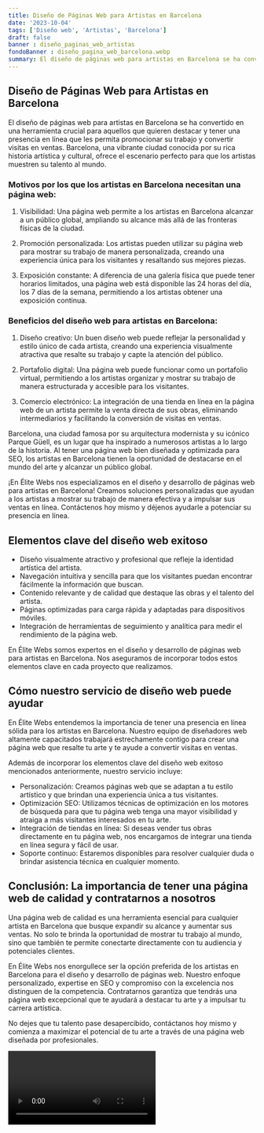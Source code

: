 ```yaml
---
title: Diseño de Páginas Web para Artistas en Barcelona
date: '2023-10-04'
tags: ['Diseño web', 'Artistas', 'Barcelona']
draft: false
banner : diseño_paginas_web_artistas
fondoBanner : diseño_pagina_web_barcelona.webp
summary: El diseño de páginas web para artistas en Barcelona se ha convertido en una herramienta crucial para aquellos que quieren destacar y tener una presencia en línea que les permita promocionar su trabajo y convertir visitas en ventas. Barcelona, una vibrante ciudad conocida por su rica historia artística y cultural, ofrece el escenario perfecto para que los artistas muestren su talento al mundo.
---
```


## Diseño de Páginas Web para Artistas en Barcelona

El diseño de páginas web para artistas en Barcelona se ha convertido en una herramienta crucial para aquellos que quieren destacar y tener una presencia en línea que les permita promocionar su trabajo y convertir visitas en ventas. Barcelona, una vibrante ciudad conocida por su rica historia artística y cultural, ofrece el escenario perfecto para que los artistas muestren su talento al mundo.

### Motivos por los que los artistas en Barcelona necesitan una página web:

1. Visibilidad: Una página web permite a los artistas en Barcelona alcanzar a un público global, ampliando su alcance más allá de las fronteras físicas de la ciudad.

2. Promoción personalizada: Los artistas pueden utilizar su página web para mostrar su trabajo de manera personalizada, creando una experiencia única para los visitantes y resaltando sus mejores piezas.

3. Exposición constante: A diferencia de una galería física que puede tener horarios limitados, una página web está disponible las 24 horas del día, los 7 días de la semana, permitiendo a los artistas obtener una exposición continua.

### Beneficios del diseño web para artistas en Barcelona:

1. Diseño creativo: Un buen diseño web puede reflejar la personalidad y estilo único de cada artista, creando una experiencia visualmente atractiva que resalte su trabajo y capte la atención del público.

2. Portafolio digital: Una página web puede funcionar como un portafolio virtual, permitiendo a los artistas organizar y mostrar su trabajo de manera estructurada y accesible para los visitantes.

3. Comercio electrónico: La integración de una tienda en línea en la página web de un artista permite la venta directa de sus obras, eliminando intermediarios y facilitando la conversión de visitas en ventas.

Barcelona, una ciudad famosa por su arquitectura modernista y su icónico Parque Güell, es un lugar que ha inspirado a numerosos artistas a lo largo de la historia. Al tener una página web bien diseñada y optimizada para SEO, los artistas en Barcelona tienen la oportunidad de destacarse en el mundo del arte y alcanzar un público global.

¡En Élite Webs nos especializamos en el diseño y desarrollo de páginas web para artistas en Barcelona! Creamos soluciones personalizadas que ayudan a los artistas a mostrar su trabajo de manera efectiva y a impulsar sus ventas en línea. Contáctenos hoy mismo y déjenos ayudarle a potenciar su presencia en línea.

<GifSeo />

<Cta />

## Elementos clave del diseño web exitoso

- Diseño visualmente atractivo y profesional que refleje la identidad artística del artista.
- Navegación intuitiva y sencilla para que los visitantes puedan encontrar fácilmente la información que buscan.
- Contenido relevante y de calidad que destaque las obras y el talento del artista.
- Páginas optimizadas para carga rápida y adaptadas para dispositivos móviles.
- Integración de herramientas de seguimiento y analítica para medir el rendimiento de la página web.

En Élite Webs somos expertos en el diseño y desarrollo de páginas web para artistas en Barcelona. Nos aseguramos de incorporar todos estos elementos clave en cada proyecto que realizamos.

## Cómo nuestro servicio de diseño web puede ayudar

En Élite Webs entendemos la importancia de tener una presencia en línea sólida para los artistas en Barcelona. Nuestro equipo de diseñadores web altamente capacitados trabajará estrechamente contigo para crear una página web que resalte tu arte y te ayude a convertir visitas en ventas.

Además de incorporar los elementos clave del diseño web exitoso mencionados anteriormente, nuestro servicio incluye:

- Personalización: Creamos páginas web que se adaptan a tu estilo artístico y que brindan una experiencia única a tus visitantes.
- Optimización SEO: Utilizamos técnicas de optimización en los motores de búsqueda para que tu página web tenga una mayor visibilidad y atraiga a más visitantes interesados en tu arte.
- Integración de tiendas en línea: Si deseas vender tus obras directamente en tu página web, nos encargamos de integrar una tienda en línea segura y fácil de usar.
- Soporte continuo: Estaremos disponibles para resolver cualquier duda o brindar asistencia técnica en cualquier momento.

## Conclusión: La importancia de tener una página web de calidad y contratarnos a nosotros

Una página web de calidad es una herramienta esencial para cualquier artista en Barcelona que busque expandir su alcance y aumentar sus ventas. No solo te brinda la oportunidad de mostrar tu trabajo al mundo, sino que también te permite conectarte directamente con tu audiencia y potenciales clientes.

En Élite Webs nos enorgullece ser la opción preferida de los artistas en Barcelona para el diseño y desarrollo de páginas web. Nuestro enfoque personalizado, expertise en SEO y compromiso con la excelencia nos distinguen de la competencia. Contratarnos garantiza que tendrás una página web excepcional que te ayudará a destacar tu arte y a impulsar tu carrera artística.

No dejes que tu talento pase desapercibido, contáctanos hoy mismo y comienza a maximizar el potencial de tu arte a través de una página web diseñada por profesionales.

<Video />

<CtaBot job='Artistas' city='Barcelona'/>

<Gmaps query='Barcelona+españa+maps' />